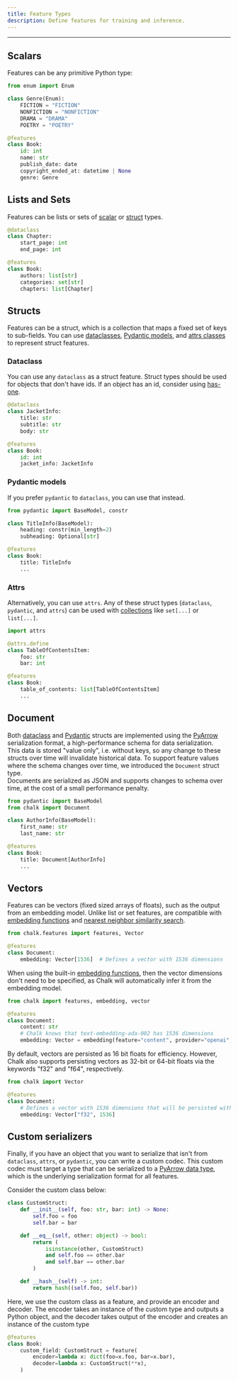 ```yaml
---
title: Feature Types
description: Define features for training and inference.
---
```


---

## Scalars

Features can be any primitive Python type:

```python
from enum import Enum

class Genre(Enum):
    FICTION = "FICTION"
    NONFICTION = "NONFICTION"
    DRAMA = "DRAMA"
    POETRY = "POETRY"

@features
class Book:
    id: int
    name: str
    publish_date: date
    copyright_ended_at: datetime | None
    genre: Genre

```

## Lists and Sets

Features can be lists or sets of [scalar](/docs/feature-types#scalars) or [struct](/docs/feature-types#structs) types.

```python
@dataclass
class Chapter:
    start_page: int
    end_page: int

@features
class Book:
    authors: list[str]
    categories: set[str]
    chapters: list[Chapter]
```

## Structs

Features can be a struct, which is a collection that maps a fixed set of keys to sub-fields. You can use
[dataclasses](/docs/feature-types#dataclass),
[Pydantic models](/docs/feature-types#pydantic-models), and
[attrs classes](/docs/feature-types#attrs) to represent struct features.


### Dataclass

You can use any `dataclass` as a struct feature.
Struct types should be used for objects that don't have ids.
If an object has an id, consider using [has-one](/docs/has-one).

```python
@dataclass
class JacketInfo:
    title: str
    subtitle: str
    body: str

@features
class Book:
    id: int
    jacket_info: JacketInfo
```

### Pydantic models

If you prefer `pydantic` to `dataclass`, you can use that instead.

```python
from pydantic import BaseModel, constr

class TitleInfo(BaseModel):
    heading: constr(min_length=2)
    subheading: Optional[str]

@features
class Book:
    title: TitleInfo
    ...
```


### Attrs

Alternatively, you can use `attrs`. Any of these struct types
(`dataclass`, `pydantic`, and `attrs`) can be used with
[collections](/docs/feature-types#collections) like
`set[...]` or `list[...]`.

```python
import attrs

@attrs.define
class TableOfContentsItem:
    foo: str
    bar: int

@features
class Book:
    table_of_contents: list[TableOfContentsItem]
    ...
```


## Document

Both [dataclass](/docs/feature-types#dataclass) and [Pydantic](/docs/feature-types#pydantic-models) 
structs are implemented using the [PyArrow](https://arrow.apache.org/docs/python/index.html) 
serialization format, a high-performance schema for data serialization.  
This data is stored "value only", i.e. without keys, so any change to these structs over time will invalidate historical data.
To support feature values where the schema changes over time, we introduced the `Document` struct type.   
Documents are serialized as JSON and supports changes to schema over time, at the cost of a small performance penalty.

```python
from pydantic import BaseModel
from chalk import Document

class AuthorInfo(BaseModel):
    first_name: str
    last_name: str

@features
class Book:
    title: Document[AuthorInfo]
    ...
```

## Vectors

Features can be vectors (fixed sized arrays of floats), such as the output from an embedding model.
Unlike list or set features, are compatible with [embedding functions](/docs/embeddings) and [nearest neighbor similarity search](/docs/nearest-neighbor).

```python
from chalk.features import features, Vector

@features
class Document:
    embedding: Vector[1536]  # Defines a vector with 1536 dimensions
```

When using the built-in [embedding functions](/docs/embeddings), then the vector dimensions don't need to be specified, as Chalk will automatically infer it
from the embedding model.

```python
from chalk import features, embedding, vector

@features
class Document:
    content: str
    # Chalk knows that text-embedding-ada-002 has 1536 dimensions
    embedding: Vector = embedding(feature="content", provider="openai", model="text-embedding-ada-002")
```

By default, vectors are persisted as 16 bit floats for efficiency. However, Chalk also supports persisting vectors as 32-bit or 64-bit floats via the keywords
"f32" and "f64", respectively.

```python
from chalk import Vector

@features
class Document:
    # Defines a vector with 1536 dimensions that will be persisted with 32 bit precision 
    embedding: Vector["f32", 1536]
```

## Custom serializers

Finally, if you have an object that you want to serialize that isn't
from `dataclass`, `attrs`, or `pydantic`, you can write a custom codec.
This custom codec must target a type that can be serialized to a [PyArrow
data type](https://arrow.apache.org/docs/python/api/datatypes.html), which
is the underlying serialization format for all features.

Consider the custom class below:

```python
class CustomStruct:
    def __init__(self, foo: str, bar: int) -> None:
        self.foo = foo
        self.bar = bar

    def __eq__(self, other: object) -> bool:
        return (
            isinstance(other, CustomStruct)
            and self.foo == other.bar
            and self.bar == other.bar
        )

    def __hash__(self) -> int:
        return hash((self.foo, self.bar))
```

Here, we use the custom class as a feature, and provide an encoder and decoder.
The encoder takes an instance of the custom type and outputs a Python object, and
the decoder takes output of the encoder and creates an instance of the custom type

```python
@features
class Book:
    custom_field: CustomStruct = feature(
        encoder=lambda x: dict(foo=x.foo, bar=x.bar),
        decoder=lambda x: CustomStruct(**x),
    )
```
